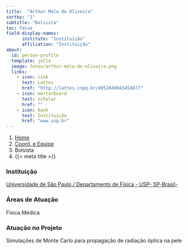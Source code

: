 ```yaml
---
title:  "Arthur Melo de Oliveira"
sortby: "1"
subtitle: "Bolsista"
toc: false
field-display-names:
      institute: "Instituição"
      affiliation: "Instituição"
about:
  id: person-profile
  template: jolla
  image: fotos/arthur-melo-de-oliveira.png
  links:
    - icon: link
      text: Lattes
      href: "http://lattes.cnpq.br/4952049943458877"
    - icon: mortarboard
      text: scholar
      href: ""
    - icon: bank
      text: Instituição
      href: "www.usp.br"
---
```


```{=html}
<nav aria-label="breadcrumb">
  <ol class="breadcrumb">
    <li class="breadcrumb-item"><a href="../../index.html">Home</a></li>
    <li class="breadcrumb-item"><a href="../coord-equipe.html">Coord. e Equipe</a></li>
    <li class="breadcrumb-item active">Bolsista</li>
    <li class="breadcrumb-item active" aria-current="page">{{< meta title >}}</li>
  </ol>
</nav>
```
:::{#person-profile}
:::

### Instituição

[Universidade de São Paulo / Departamento de Física - USP- SP-Brasil-](www.usp.br)

### Áreas de Atuação

Física Médica

### Atuação no Projeto

Simulações de Monte Carlo para propagação de radiação óptica na pele
